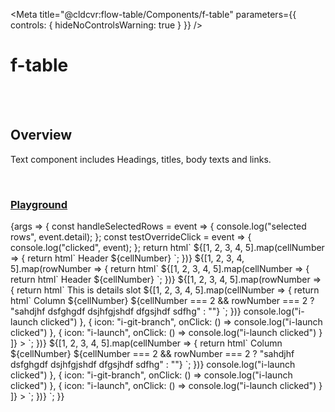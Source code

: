 
<Meta
	title="@cldcvr:flow-table/Components/f-table"
	parameters={{
		controls: { hideNoControlsWarning: true }
	}}
/>

# f-table

<br />
<br />

## Overview

<f-divider></f-divider>

Text component includes Headings, titles, body texts and links.

<br />

### [Playground](/story/components-f-table--playground)

<Canvas>
	<Story
		name="Playground"
		argTypes={{
			variant: {
				control: "select",
				options: ["stripped", "outlined", "underlined", "bordered"]
			},
			size: {
				control: "select",
				options: ["medium", "small"]
			},
			selectable: {
				control: "select",
				options: ["single", "multiple", "none"]
			}
		}}
		args={{
			variant: "stripped",
			size: "medium",
			selectable: "none"
		}}
	>
		{args => {
			const handleSelectedRows = event => {
				console.log("selected rows", event.detail);
			};
			const testOverrideClick = event => {
				console.log("clicked", event);
			};
			return html`
				<f-table
					highlight-hover
					highlight-selected
					.selectable=${args.selectable}
					.variant=${args.variant}
					.size=${args.size}
					@selected-rows=${handleSelectedRows}
				>
					<f-trow slot="header">
						${[1, 2, 3, 4, 5].map(cellNumber => {
							return html`<f-tcell @click=${testOverrideClick}> Header ${cellNumber} </f-tcell>`;
						})}
						<f-tcell></f-tcell>
					</f-trow>
					${[1, 2, 3, 4, 5].map(rowNumber => {
						return html`<f-trow .state=${rowNumber === 2 ? "success" : "default"}>
							<f-div padding="large" width="100%" slot="details">
								<f-table
									highlight-hover
									highlight-selected
									.selectable=${args.selectable}
									variant="outlined"
									.size=${args.size}
									@selected-rows=${handleSelectedRows}
								>
									<f-trow slot="header">
										${[1, 2, 3, 4, 5].map(cellNumber => {
											return html`<f-tcell> Header ${cellNumber} </f-tcell>`;
										})}
										<f-tcell></f-tcell>
									</f-trow>
									${[1, 2, 3, 4, 5].map(rowNumber => {
										return html`<f-trow>
											<f-div padding="large" slot="details">
												<f-text variant="heading" size="x-large">This is details slot</f-text>
											</f-div>
											${[1, 2, 3, 4, 5].map(cellNumber => {
												return html`<f-tcell>
													<f-text>
														Column ${cellNumber} ${cellNumber === 2 && rowNumber === 2
															? "sahdjhf dsfghgdf dsjhfgjshdf dfgsjhdf sdfhg"
															: ""}
													</f-text>
												</f-tcell>`;
											})}
											<f-tcell
												.actions=${[
													{ icon: "i-copy", onClick: () => console.log("i-launch clicked") },
													{
														icon: "i-git-branch",
														onClick: () => console.log("i-launch clicked")
													},
													{ icon: "i-launch", onClick: () => console.log("i-launch clicked") }
												]}
											>
											</f-tcell>
										</f-trow>`;
									})}
								</f-table>
							</f-div>
							${[1, 2, 3, 4, 5].map(cellNumber => {
								return html`<f-tcell>
									<f-text>
										Column ${cellNumber} ${cellNumber === 2 && rowNumber === 2
											? "sahdjhf dsfghgdf dsjhfgjshdf dfgsjhdf sdfhg"
											: ""}
									</f-text>
								</f-tcell>`;
							})}
							<f-tcell
								.actions=${[
									{ icon: "i-copy", onClick: () => console.log("i-launch clicked") },
									{ icon: "i-git-branch", onClick: () => console.log("i-launch clicked") },
									{ icon: "i-launch", onClick: () => console.log("i-launch clicked") }
								]}
							>
							</f-tcell>
						</f-trow>`;
					})}
				</f-table>
			`;
		}}
	</Story>
</Canvas>
